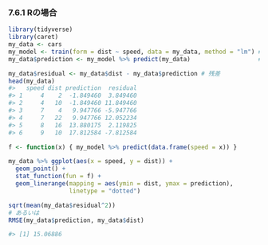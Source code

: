 ### 7.6.1 Rの場合

```r
library(tidyverse)
library(caret)
my_data <- cars
my_model <- train(form = dist ~ speed, data = my_data, method = "lm") # 訓練
my_data$prediction <- my_model %>% predict(my_data)                   # 予測
```

```r
my_data$residual <- my_data$dist - my_data$prediction # 残差
head(my_data)
#>   speed dist prediction  residual
#> 1     4    2  -1.849460  3.849460
#> 2     4   10  -1.849460 11.849460
#> 3     7    4   9.947766 -5.947766
#> 4     7   22   9.947766 12.052234
#> 5     8   16  13.880175  2.119825
#> 6     9   10  17.812584 -7.812584
```

```r
f <- function(x) { my_model %>% predict(data.frame(speed = x)) }

my_data %>% ggplot(aes(x = speed, y = dist)) +
  geom_point() +
  stat_function(fun = f) +
  geom_linerange(mapping = aes(ymin = dist, ymax = prediction),
                 linetype = "dotted")
```

```r
sqrt(mean(my_data$residual^2))
# あるいは
RMSE(my_data$prediction, my_data$dist)

#> [1] 15.06886
```

